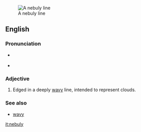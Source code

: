 [[Image:Araldiz Manno 221Q.png|thumb|A nebuly line]]
==English==

===Pronunciation===
* {{a|RP|US}} {{IPA|/ˈnɛbjʊli/}}
* {{audio|en-us-nebuly.ogg|Audio (US)}}

===Adjective===
{{en-adj|-}}

# {{heraldry}} Edged in a deeply [[wavy]] line, intended to represent clouds.

===See also===
* [[wavy]]

[[it:nebuly]]